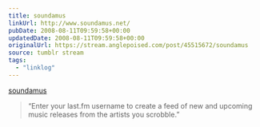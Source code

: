 ```yaml
---
title: soundamus
linkUrl: http://www.soundamus.net/
pubDate: 2008-08-11T09:59:58+00:00
updatedDate: 2008-08-11T09:59:58+00:00
originalUrl: https://stream.anglepoised.com/post/45515672/soundamus
source: tumblr stream
tags:
  - "linklog"
---
```


[soundamus][1]

> &ldquo;Enter your last.fm username to create a feed of new and upcoming music releases from the artists you scrobble.&rdquo;

[1]: http://www.soundamus.net/
